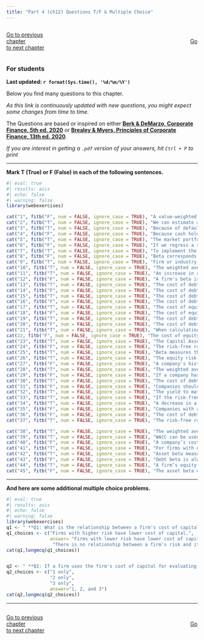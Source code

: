 ```yaml
---
title: "Part 4 (ch12) Questions T/F & Multiple Choice"
---
```


::: {style="display: flex; justify-content: space-between; width: 100%;"}
[Go to previous chapter](p3tf.qmd){.btn .btn-primary role="button" data-toggle="tool" style="margin-right: 430px;"}
[Go to next chapter](p5tf.qmd){.btn .btn-primary role="button" data-toggle="tool"}
:::

::: {.callout-warning}
### For students

**Last updated: `r format(Sys.time(), '%d/%m/%Y')`  **


Below you find many questions to this chapter. 

*As this link is continuously updated with new questions, you might expect some changes from time to time.*

The Questions are based or inspired on either [**Berk & DeMarzo, Corporate Finance, 5th ed. 2020**](https://www.amazon.com.br/Corporate-Finance-Global-Jonathan-Berk/dp/1292304154) or 
[**Brealey & Myers, Principles of Corporate Finance, 13th ed. 2020**](https://www.amazon.com.br/Principles-Corporate-Finance-Richard-Brealey/dp/1260565556/ref=sr_1_3?refinements=p_27%3ABrealey+Myers&s=books&sr=1-3).

*If you are interest in getting a `.pdf` version of your answers, hit `Ctrl + P` to print*

:::

___

**Mark T (True) or F (False) in each of the following sentences.**

::: {.webex-check .webex-box}

```r
#| eval: true
#| results: asis
#| echo: false
#| warning: false
library(webexercises)

cat("1", fitb("F", num = FALSE, ignore_case = TRUE), "A value-weighted portfolio is an equal-ownership portfolio.", "\n\n")
cat("2", fitb("T", num = FALSE, ignore_case = TRUE), "We can estimate a project’s cost of capital based on the asset or unlevered cost of capital of comparable firms in the same line of business.", "\n\n")
cat("3", fitb("T", num = FALSE, ignore_case = TRUE), "Because of default risk, the debt cost of capital, which is its expected return to investors, is less than its yield to maturity, which is its promised return.", "\n\n")
cat("4", fitb("F", num = FALSE, ignore_case = TRUE), "Because cash holdings will reduce a firm’s equity beta, when unlevering betas we can use the firm’s net debt, which is debt plus excess cash.", "\n\n")
cat("5", fitb("T", num = FALSE, ignore_case = TRUE), "The market portfolio is a value-weighted portfolio of all securities traded in the market. According to the CAPM, the market portfolio is efficient.", "\n\n")
cat("6", fitb("F", num = FALSE, ignore_case = TRUE), "If we regress a stock’s excess returns against the market’s excess returns, the intercept is the stock’s beta.", "\n\n")
cat("7", fitb("T", num = FALSE, ignore_case = TRUE), "To implement the CAPM, we must (a) construct the market portfolio, and determine its expected excess return over the risk-free interest rate, and (b) estimate the stock’s beta, or sensitivity to the market portfolio.", "\n\n")
cat("8", fitb("F", num = FALSE, ignore_case = TRUE), "Beta corresponds to the slope of the best fitting line in the plot of a security’s excess returns versus the market’s standard deviation.", "\n\n")
cat("9", fitb("T", num = FALSE, ignore_case = TRUE), "Firm or industry asset betas reflect the market risk of the average project in that firm or industry while individual projects may be more or less sensitive to the overall market.", "\n\n")
cat("10", fitb("T", num = FALSE, ignore_case = TRUE), "The weighted average cost of capital (WACC) is the discount rate used in capital budgeting to calculate the present value of cash flows arising from a project.", "\n\n")
cat("11", fitb("T", num = FALSE, ignore_case = TRUE), "An increase in a project’s systematic risk will lead to an increase in its required rate of return according to the CAPM.", "\n\n")
cat("12", fitb("F", num = FALSE, ignore_case = TRUE), "A firm's beta is independent of its capital structure.", "\n\n")
cat("13", fitb("T", num = FALSE, ignore_case = TRUE), "The cost of debt is the effective rate that a company pays on its borrowed funds, including interest and other fees.", "\n\n")
cat("14", fitb("F", num = FALSE, ignore_case = TRUE), "The cost of debt is always higher than the cost of equity for a company.", "\n\n")
cat("15", fitb("T", num = FALSE, ignore_case = TRUE), "The cost of debt can be calculated using the yield to maturity (YTM) on the company's existing debt.", "\n\n")
cat("16", fitb("F", num = FALSE, ignore_case = TRUE), "The cost of debt is the same for all companies within the same industry regardless of their financial health or creditworthiness.", "\n\n")
cat("17", fitb("T", num = FALSE, ignore_case = TRUE), "The cost of equity is the return required by equity investors for their investment in a company.", "\n\n")
cat("18", fitb("F", num = FALSE, ignore_case = TRUE), "The cost of equity is solely determined by the company's dividend yield and growth rate.", "\n\n")
cat("19", fitb("T", num = FALSE, ignore_case = TRUE), "The cost of debt can be calculated using the yield to maturity (YTM) of the firm’s outstanding bonds.", "\n\n")
cat("20", fitb("F", num = FALSE, ignore_case = TRUE), "The cost of debt and the interest rate on new loans are always the same.", "\n\n")
cat("21", fitb("T", num = FALSE, ignore_case = TRUE), "When calculating the cost of debt, we must adjust for taxes because interest expenses are tax-deductible.", "\n\n")
cat(22, fitb("F", num = FALSE, ignore_case = TRUE), "The cost of equity is always lower than the cost of debt because equity holders have a residual claim on assets.", "\n\n")
cat("23", fitb("T", num = FALSE, ignore_case = TRUE), "The Capital Asset Pricing Model (CAPM) is a common method used to estimate the cost of equity.", "\n\n")
cat("24", fitb("F", num = FALSE, ignore_case = TRUE), "The risk-free rate in the CAPM is usually the expected return of the stock market.", "\n\n")
cat("25", fitb("T", num = FALSE, ignore_case = TRUE), "Beta measures the systematic risk of a stock relative to the overall market.", "\n\n")
cat("26", fitb("T", num = FALSE, ignore_case = TRUE), "The equity risk premium (ERP) is the additional return investors require for holding risky stocks over risk-free securities.", "\n\n")
cat("27", fitb("F", num = FALSE, ignore_case = TRUE), "A company's historical return on equity (ROE) is the best estimate of its cost of equity.", "\n\n")
cat("28", fitb("T", num = FALSE, ignore_case = TRUE), "The weighted average cost of capital (WACC) incorporates both the cost of debt and the cost of equity.", "\n\n")
cat("29", fitb("F", num = FALSE, ignore_case = TRUE), "If a company has no debt, its WACC is equal to its cost of debt.", "\n\n")
cat("30", fitb("T", num = FALSE, ignore_case = TRUE), "The cost of debt should reflect the current market rate at which the company can issue new debt.", "\n\n")
cat("31", fitb("F", num = FALSE, ignore_case = TRUE), "Companies should always use book values instead of market values when calculating WACC.", "\n\n")
cat("32", fitb("T", num = FALSE, ignore_case = TRUE), "The yield to maturity (YTM) of a bond represents the annualized return an investor will earn if they hold the bond until maturity.", "\n\n")
cat("33", fitb("T", num = FALSE, ignore_case = TRUE), "If the risk-free rate increases, the cost of equity calculated using the CAPM will also increase.", "\n\n")
cat("34", fitb("T", num = FALSE, ignore_case = TRUE), "A decrease in a firm’s beta will generally lower its cost of equity according to the CAPM.", "\n\n")
cat("35", fitb("F", num = FALSE, ignore_case = TRUE), "Companies with a high beta have a lower cost of equity under the CAPM model.", "\n\n")
cat("36", fitb("F", num = FALSE, ignore_case = TRUE), "The cost of debt is not affected by changes in market interest rates.", "\n\n")
cat("37", fitb("T", num = FALSE, ignore_case = TRUE), "The risk-free rate used in the CAPM is often based on long-term government bond yields.", "\n\n")

cat("38", fitb("T", num = FALSE, ignore_case = TRUE), "The weighted average cost of capital (WACC) reflects the required return on the firm’s total capital.", "\n\n")
cat("39", fitb("T", num = FALSE, ignore_case = TRUE), "WACC can be used as the discount rate for evaluating new investment projects if the project has similar risk to the firm’s overall business.", "\n\n")
cat("40", fitb("F", num = FALSE, ignore_case = TRUE), "A company’s cost of capital is independent of market conditions.", "\n\n")
cat("41", fitb("T", num = FALSE, ignore_case = TRUE), "For firms with no publicly traded stock, the cost of equity can be estimated using industry betas and comparable firms.", "\n\n")
cat("42", fitb("T", num = FALSE, ignore_case = TRUE), "Asset beta measures the systematic risk of a firm’s assets and is independent of the firm’s capital structure.", "\n\n")
cat("43", fitb("F", num = FALSE, ignore_case = TRUE), "Debt beta is always zero because debt holders do not bear systematic risk.", "\n\n")
cat("44", fitb("T", num = FALSE, ignore_case = TRUE), "A firm’s equity beta is generally higher than its asset beta due to financial leverage.", "\n\n")
cat("45", fitb("F", num = FALSE, ignore_case = TRUE), "The asset beta of a leveraged firm is higher than the asset beta of an identical unleveraged firm.", "\n\n")


```

:::


___

**And here are some additional multiple choice problems.**


::: {.webex-check .webex-box}

```r
#| eval: true
#| results: asis
#| echo: false
#| warning: false
library(webexercises)
q1 <- " **Q1: What is the relationship between a firm's cost of capital and its risk?**"
q1_choices <- c("Firms with higher risk have lower cost of capital.",
                answer= "Firms with lower risk have lower cost of capital.",
                 "There is no relationship between a firm's risk and its cost of capital.")
cat(q1,longmcq(q1_choices))


q2 <- " **Q2: If a firm uses the firm's cost of capital for evaluating all projects, which situation(s) will likely occur?** 1) The firm will accept poor low-risk projects. 2) The firm will reject good high-risk projects. 3) The firm will correctly accept projects with average risk."
q2_choices <- c("1 only",
                "2 only",
                "3 only",
                answer="1, 2, and 3")
cat(q2,longmcq(q2_choices))

```

:::




___

<script src="https://giscus.app/client.js"
        data-repo="henriquecastror/EF_permanent"
        data-repo-id="R_kgDOLMIejg"
        data-category="General"
        data-category-id="DIC_kwDOLMIejs4Cc1yS"
        data-mapping="number"
        data-term="7"
        data-reactions-enabled="1"
        data-emit-metadata="0"
        data-input-position="bottom"
        data-theme="light"
        data-lang="en"
        crossorigin="anonymous"
        async>
</script>

::: {style="display: flex; justify-content: space-between; width: 100%;"}
[Go to previous chapter](p3tf.qmd){.btn .btn-primary role="button" data-toggle="tool" style="margin-right: 430px;"}
[Go to next chapter](p5tf.qmd){.btn .btn-primary role="button" data-toggle="tool"}
:::
